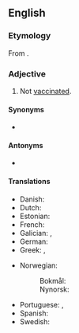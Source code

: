 ==English==

===Etymology===
From {{pre|en|un|vaccinated}}.

===Adjective===
{{en-adj|-}}

# Not [[vaccinated]].

====Synonyms====
* {{l|en|nonvaccinated}}

====Antonyms====
* {{l|en|vaccinated}}

====Translations====
{{trans-top|not vaccinated}}
* Danish: {{t|da|uvaccineret}}
* Dutch: {{t|nl|ongevaccineerd}}
* Estonian: {{t|et|vaktsineerimata}}
* French: {{t+|fr|non-vacciné}}
* Galician: {{t|gl|non vacinado|m}}, {{t|gl|non vacinada|f}}
* German: {{t+|de|ungeimpft}}
* Greek: {{t+|el|αμπόλιαστος}}, {{t+|el|ανεμβολίαστος}}
{{trans-mid}}
* Norwegian:
*: Bokmål: {{t|nb|uvaksinert}}
*: Nynorsk: {{t|nn|uvaksinert}}
* Portuguese: {{t|pt|não vacinado|m}}, {{t|pt|não vacinadas|f}}
* Spanish: {{t|es|[[no]] [[vacunado]]}}
* Swedish: {{t+|sv|ovaccinerad}}
{{trans-bottom}}
